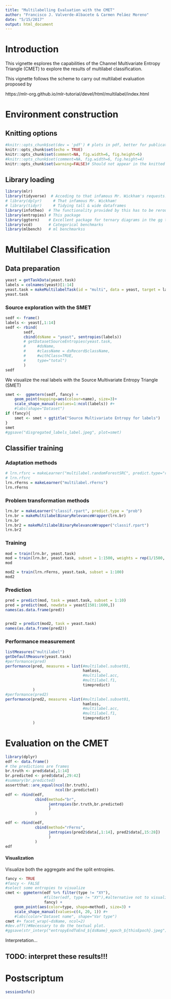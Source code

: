 ```yaml
---
title: "Multilabelling Evaluation with the CMET"
author: "Francisco J. Valverde-Albacete & Carmen Peláez Moreno"
date: "5/15/2017"
output: html_document
---
```


# Introduction

This vignette esplores the capabilities of the Channel Multivariate Entropy Triangle (CMET) to explore the results of multilabel classification.

This vignette follows the scheme to carry out multilabel evaluation proposed by 

https://mlr-org.github.io/mlr-tutorial/devel/html/multilabel/index.html

# Environment construction

## Knitting options

```r
#knitr::opts_chunk$set(dev = 'pdf') # plots in pdf, better for publication
knitr::opts_chunk$set(echo = TRUE)
knitr::opts_chunk$set(comment=NA, fig.width=6, fig.height=6)
#knitr::opts_chunk$set(comment=NA, fig.width=6, fig.height=4)
knitr::opts_chunk$set(warning=FALSE)# Should not appear in the knitted document
```

## Library loading

```r
library(mlr)
library(tidyverse)  # Acceding to that infamous Mr. Wickham's requests!
# library(dplyr)     # That infamous Mr. Wickham!
# library(tidyr)     # Tidying tall & wide dataframes
library(infotheo)  # The functionality provided by this has to be rerouted through entropies
library(entropies) # This package
library(ggtern)    # Excellent package for ternary diagrams in the gg tradition
library(vcd)       # Categorical benchmarks
library(mlbench)   # ml benchmarkss
```

# Multilabel Classification

## Data preparation

```r
yeast = getTaskData(yeast.task)
labels = colnames(yeast)[1:14]
yeast.task = makeMultilabelTask(id = "multi", data = yeast, target = labels)
yeast.task
```

### Source exploration with the SMET

```r
sedf <- frame()
labels <- yeast[,1:14]
sedf <- rbind(
        sedf,
        cbind(dsName = "yeast", sentropies(labels))
        # getDatasetSourceEntropies(yeast.task, 
        #     #dsName, 
        #     #className = dsRecord$className,
        #     #withClass=TRUE, 
        #     type="total")
        )
sedf
```
We visualize the real labels with the Source Multivariate Entropy Triangle (SMET)

```r
smet <-  ggmetern(sedf, fancy) + 
    geom_point(mapping=aes(colour=name), size=3)+
    scale_shape_manual(values=1:ncol(labels)) #+
    #labs(shape="Dataset")
if (fancy){
    smet <- smet + ggtitle("Source Multivariate Entropy for labels")
}
smet
#ggsave("disgregated_labels_label.jpeg", plot=smet)

```

## Classifier training

### Adaptation methods

```r
# lrn.rfsrc = makeLearner("multilabel.randomForestSRC", predict.type="response")
# lrn.rfsrc
lrn.rFerns = makeLearner("multilabel.rFerns")
lrn.rFerns
```

### Problem transformation methods

```r
lrn.br = makeLearner("classif.rpart", predict.type = "prob")
lrn.br = makeMultilabelBinaryRelevanceWrapper(lrn.br)
lrn.br
lrn.br2 = makeMultilabelBinaryRelevanceWrapper("classif.rpart")
lrn.br2

```

### Training

```r
mod = train(lrn.br, yeast.task)
mod = train(lrn.br, yeast.task, subset = 1:1500, weights = rep(1/1500, 1500))
mod

mod2 = train(lrn.rFerns, yeast.task, subset = 1:100)
mod2
```

### Prediction

```r

pred = predict(mod, task = yeast.task, subset = 1:10)
pred = predict(mod, newdata = yeast[1501:1600,])
names(as.data.frame(pred))


pred2 = predict(mod2, task = yeast.task)
names(as.data.frame(pred2))
```

### Performance measurement

```r
listMeasures("multilabel")
getDefaultMeasure(yeast.task)
#performance(pred)
performance(pred, measures = list(#multilabel.subset01,
                                  hamloss, 
                                  #multilabel.acc,
                                  #multilabel.f1, 
                                  timepredict)
            )
#performance(pred2)
performance(pred2, measures =list(#multilabel.subset01,
                                  hamloss, 
                                  #multilabel.acc,
                                  #multilabel.f1, 
                                  timepredict)
            )
```

# Evaluation on the CMET

```r
library(dplyr)
edf <- data.frame()
# the predictions are frames
br.truth <- pred$data[,1:14]
br.predicted <- pred$data[,29:42]
#summary(br.predicted)
assertthat::are_equal(ncol(br.truth), 
                      ncol(br.predicted))
edf <- rbind(edf,
             cbind(method="br",
                   jentropies(br.truth,br.predicted)
                   )
             )
```

```r
edf <- rbind(edf,
             cbind(method="rFerns",
                   jentropies(pred2$data[,1:14], pred2$data[,15:28])
                   )
             )
edf
```

#### Visualization

Visualize both the aggregate and the split entropies.

```r
fancy <- TRUE
#fancy <- FALSE
#select some entropies to visualize
cmet <- ggmetern(edf %>% filter(type != "XY"), 
                 #filter(edf, type != "XY"),#alternative not to visualize the aggregate
                 fancy) +
    geom_point(aes(color=type, shape=method), size=3) +
    scale_shape_manual(values=c(4, 20, 1)) #+
    #labs(color="Dataset name", shape="Var type")
cmet #+ facet_wrap(~dsName, ncol=2)
#dev.off()#Necessary to do the textual plot.
#ggsave(str_interp("entropyEndToEnd_${dsName}_epoch_${thisEpoch}.jpeg"), plot=e2ePlot)
```

Interpretation...

## TODO: interpret these results!!!



# Postscriptum

```r
sessionInfo()
```


